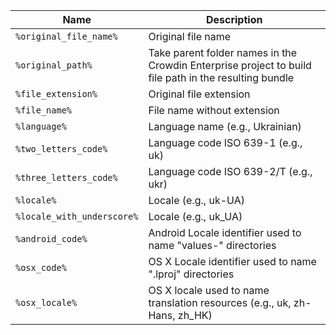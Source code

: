 | **Name**                   | **Description**                                                                                       |
|----------------------------|-------------------------------------------------------------------------------------------------------|
| `%original_file_name%`     | Original file name                                                                                    |
| `%original_path%`          | Take parent folder names in the Crowdin Enterprise project to build file path in the resulting bundle |
| `%file_extension%`         | Original file extension                                                                               |
| `%file_name%`              | File name without extension                                                                           |
| `%language%`               | Language name (e.g., Ukrainian)                                                                       |
| `%two_letters_code%`       | Language code ISO 639-1 (e.g., uk)                                                                    |
| `%three_letters_code%`     | Language code ISO 639-2/T (e.g., ukr)                                                                 |
| `%locale%`                 | Locale (e.g., uk-UA)                                                                                  |
| `%locale_with_underscore%` | Locale (e.g., uk_UA)                                                                                  |
| `%android_code%`           | Android Locale identifier used to name "values-" directories                                          |
| `%osx_code%`               | OS X Locale identifier used to name ".lproj" directories                                              |
| `%osx_locale%`             | OS X locale used to name translation resources (e.g., uk, zh-Hans, zh_HK)                             |